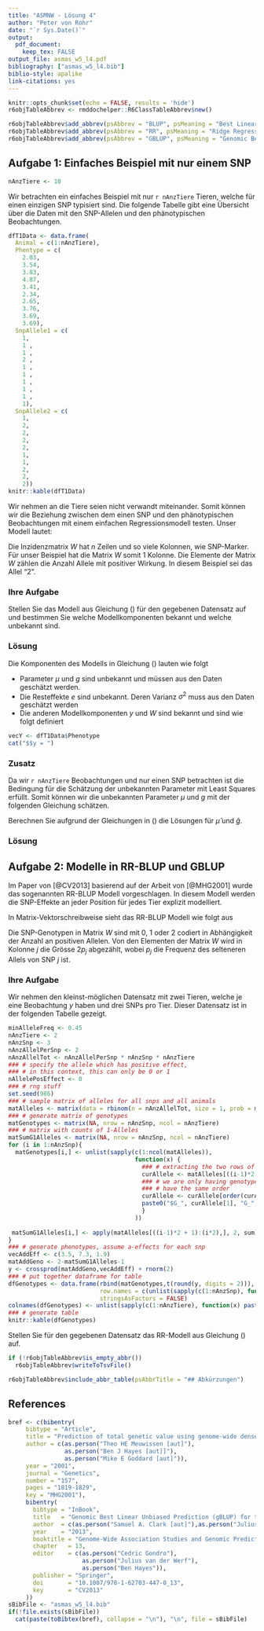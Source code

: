 ```yaml
---
title: "ASMNW - Lösung 4"
author: "Peter von Rohr"
date: "`r Sys.Date()`"
output: 
  pdf_document:
    keep_tex: FALSE
output_file: asmas_w5_l4.pdf
bibliography: ["asmas_w5_l4.bib"]
biblio-style: apalike
link-citations: yes
---
```


```r
knitr::opts_chunk$set(echo = FALSE, results = 'hide')
r6objTableAbbrev <- rmddochelper::R6ClassTableAbbrev$new()
```


```r
r6objTableAbbrev$add_abbrev(psAbbrev = "BLUP", psMeaning = "Best Linear Unbiased Prediction", pbOut = FALSE)
r6objTableAbbrev$add_abbrev(psAbbrev = "RR", psMeaning = "Ridge Regression (Random Regression)", pbOut = FALSE)
r6objTableAbbrev$add_abbrev(psAbbrev = "GBLUP", psMeaning = "Genomic Best Linear Unbiased Prediction", pbOut = FALSE)
```

## Aufgabe 1: Einfaches Beispiel mit nur einem SNP
```r
nAnzTiere <- 10
```

Wir betrachten ein einfaches Beispiel mit nur `r nAnzTiere` Tieren, welche für einen einzigen SNP typisiert sind. Die folgende Tabelle gibt eine Übersicht über die Daten mit den SNP-Allelen und den phänotypischen Beobachtungen.

```r
dfT1Data <- data.frame(
  Animal = c(1:nAnzTiere),
  Phentype = c(
    2.03, 
    3.54,
    3.83,
    4.87,
    3.41,
    2.34,
    2.65,
    3.76,
    3.69,
    3.69),
  SnpAllele1 = c(
    1, 
    1 ,
    1 ,
    2 ,
    1 ,
    1 ,
    1 ,
    1 ,
    1 ,
    1),
  SnpAllele2 = c(
    1,
    2,
    2,
    2,
    2,
    1,
    1,
    2,
    2,
    2))
knitr::kable(dfT1Data)
```

Wir nehmen an die Tiere seien nicht verwandt miteinander. Somit können wir die Beziehung zwischen dem einen SNP und den phänotypischen Beobachtungen mit einem einfachen Regressionsmodell testen. Unser Modell lautet:

\begin{equation}
y = 1_n \mu + W g + e
\label{eq:Task1RegModel}
\end{equation}

\begin{tabular}{lll}
wobei  &         & \\
       &  $y$    &  Vektor der Länge $n$ mit phänotypischen Beobachtungen \\
       &  $\mu$  &  allemeines Mittel, welches fixe Effekte repräsentiert \\
       &  $1_n$  &  Vektor der Länge $n$ mit lauter Einsen \\
       &  $g$    &  additiver Effekt des Marker-SNP \\
       &  $W$    &  Inzidenzmatrix, welche die Beobachtungen zum Marker-Effekt verbindet \\
       &  $e$    &  Vektor der zufälligen Resteffekte
\end{tabular}

Die Inzidenzmatrix $W$ hat $n$ Zeilen und so viele Kolonnen, wie SNP-Marker. Für unser Beispiel hat die Matrix $W$ somit $1$ Kolonne. Die Elemente der Matrix $W$ zählen die Anzahl Allele mit positiver Wirkung. In diesem Beispiel sei das Allel "2".

### Ihre Aufgabe
Stellen Sie das Modell aus Gleichung (\ref{eq:Task1RegModel}) für den gegebenen Datensatz auf und bestimmen Sie welche Modellkomponenten bekannt und welche unbekannt sind.

### Lösung
Die Komponenten des Modells in Gleichung (\ref{eq:Task1RegModel}) lauten wie folgt

- Parameter $\mu$ und $g$ sind unbekannt und müssen aus den Daten geschätzt werden. 
- Die Resteffekte $e$ sind unbekannt. Deren Varianz $\sigma^2$ muss aus den Daten geschätzt werden
- Die anderen Modellkomponenten $y$ und $W$ sind bekannt und sind wie folgt definiert

```r
vecY <- dfT1Data$Phenotype
cat("$$y = ")
```



### Zusatz
Da wir `r nAnzTiere` Beobachtungen und nur einen SNP betrachten ist die Bedingung für die Schätzung der unbekannten Parameter mit Least Squares erfüllt. Somit können wir die unbekannten Parameter $\mu$ und $g$ mit der folgenden Gleichung schätzen.

\begin{equation}
\left[ 
  \begin{array}{c}
  \hat{\mu}\\
  \hat{g}
  \end{array}  
\right]
=
\left[ 
  \begin{array}{cc}
  1_n^T1_n  &  1_n^TW \\
  W^T1_n    &  W^TW
  \end{array}  
\right]^{-1}
\left[ 
  \begin{array}{c}
  1_n^Ty\\
  W^Ty
  \end{array}  
\right]
\label{eq:Task1LeastSquSol}
\end{equation}

Berechnen Sie aufgrund der Gleichungen in (\ref{eq:Task1LeastSquSol}) die Lösungen für $\hat{\mu}$ und $\hat{g}$.

### Lösung


## Aufgabe 2: Modelle in RR-BLUP und GBLUP
Im Paper von [@CV2013] basierend auf der Arbeit von [@MHG2001] wurde das sogenannten RR-BLUP Modell vorgeschlagen. In diesem Modell werden die SNP-Effekte an jeder Position für jedes Tier explizit modelliert. 

In Matrix-Vektorschreibweise sieht das RR-BLUP Modell wie folgt aus

\begin{equation}
y = 1_n\mu + \sum_{i = 1}^p W_i g_i + e
\label{eq:RRBlupModel}
\end{equation}

\begin{tabular}{lll}
wobei  &  & \\
       & $y$ & Vektor der Länge $n$ mit phänotypischen Beobachtungen \\
       & $\mu$ & allgemeines Mittel \\
       & $g_i$ & Vektor der additiven Effekte des SNP $i$ für alle Tiere\\
       & $W_i$ & Inzidenzmatrix, welche Genotypen für SNP $i$ codiert\\
       & $e$   & Vektor der Resteffekte
\end{tabular}

Die SNP-Genotypen in Matrix $W$ sind mit $0$, $1$ oder $2$ codiert in Abhängigkeit der Anzahl an positiven Allelen. Von den Elementen der Matrix $W$ wird in Kolonne $j$ die Grösse $2p_j$ abgezählt, wobei $p_j$ die Frequenz des selteneren Allels von SNP $j$ ist. 

### Ihre Aufgabe
Wir nehmen den kleinst-möglichen Datensatz mit zwei Tieren, welche je eine Beobachtung $y$ haben und drei SNPs pro Tier. Dieser Datensatz ist in der folgenden Tabelle gezeigt.

```r
minAlleleFreq <- 0.45
nAnzTiere <- 2
nAnzSnp <- 3
nAnzAllelPerSnp <- 2
nAnzAllelTot <- nAnzAllelPerSnp * nAnzSnp * nAnzTiere
### # specify the allele which has positive effect,
### # in this context, this can only be 0 or 1
nAllelePosEffect <- 0
### # rng stuff
set.seed(986)
### # sample matrix of alleles for all snps and all animals
matAlleles <- matrix(data = rbinom(n = nAnzAllelTot, size = 1, prob = minAlleleFreq), ncol = nAnzTiere)
### # generate matrix of genotypes
matGenotypes <- matrix(NA, nrow = nAnzSnp, ncol = nAnzTiere)
### # matrix with counts of 1-Alleles
matSumG1Alleles <- matrix(NA, nrow = nAnzSnp, ncol = nAnzTiere)
for (i in 1:nAnzSnp){
  matGenotypes[i,] <- unlist(sapply(c(1:ncol(matAlleles)), 
                                    function(x) {
                                      ### # extracting the two rows of alleles for i-th SNP
                                      curAllele <- matAlleles[((i-1)*2 + 1):(i*2),x]
                                      ### # we are only having genotypes, so heterozygotes should always
                                      ### # have the same order
                                      curAllele <- curAllele[order(curAllele)]
                                      paste0("$G_", curAllele[1], "G_", curAllele[2], "$", collapse = " ")
                                      }
                                    ))
  
 matSumG1Alleles[i,] <- apply(matAlleles[((i-1)*2 + 1):(i*2),], 2, sum)
}
### # generate phenotypes, assume a-effects for each snp
vecAddEff <- c(3.5, 7.3, 1.9)
matAddGeno <- 2-matSumG1Alleles-1
y <- crossprod(matAddGeno,vecAddEff) + rnorm(2)
### # put together dataframe for table
dfGenotypes <- data.frame(rbind(matGenotypes,t(round(y, digits = 2))), 
                          row.names = c(unlist(sapply(c(1:nAnzSnp), function(x) paste0("SNP",x,collapse = ""))),"y"),
                          stringsAsFactors = FALSE)
colnames(dfGenotypes) <- unlist(sapply(c(1:nAnzTiere), function(x) paste0("Tier ",x,collapse = "")))
### # generate table
knitr::kable(dfGenotypes)
```

Stellen Sie für den gegebenen Datensatz das RR-Modell aus Gleichung (\ref{eq:RRBlupModel}) auf. 

\pagebreak

```r
if (!r6objTableAbbrev$is_empty_abbr())
  r6objTableAbbrev$writeToTsvFile()
```

```r
r6objTableAbbrev$include_abbr_table(psAbbrTitle = "## Abkürzungen")
```


## References
```r
bref <- c(bibentry(
     bibtype = "Article",
     title = "Prediction of total genetic value using genome-wide dense marker maps",
     author = c(as.person("Theo HE Meuwissen [aut]"), 
                as.person("Ben J Hayes [aut]]"),
                as.person("Mike E Goddard [aut]")),
     year = "2001",
     journal = "Genetics",
     number = "157",
     pages = "1819-1829",
     key = "MHG2001"),
     bibentry(
       bibtype = "InBook",
       title   = "Genomic Best Linear Unbiased Prediction (gBLUP) for the Estimation of Genomic Breeding Values",
       author  = c(as.person("Samuel A. Clark [aut]"),as.person("Julius van der Werf [aut]")),
       year    = "2013",
       booktitle = "Genome-Wide Association Studies and Genomic Prediction, Methods in Molecular Biology, vol 1019",
       chapter   = 13,
       editor    = c(as.person("Cedric Gondro"), 
                     as.person("Julius van der Werf"),
                     as.person("Ben Hayes")),
       publisher = "Springer",
       doi       = "10.1007/978-1-62703-447-0_13",
       key       = "CV2013"
     ))
sBibFile <- "asmas_w5_l4.bib"
if(!file.exists(sBibFile))
  cat(paste(toBibtex(bref), collapse = "\n"), "\n", file = sBibFile)
```

